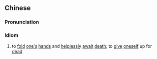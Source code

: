 {{also|束手待毙}}
==Chinese==
{{zh-forms|s=束手待毙|type=22}}

===Pronunciation===
{{zh-pron
|m=shùshǒu dàibì
|cat=id
}}

===Idiom===
{{zh-idiom}}

# to [[fold]] [[one's]] [[hands]] and [[helplessly]] [[await]] [[death]]; to [[give]] [[oneself]] up for [[dead]]